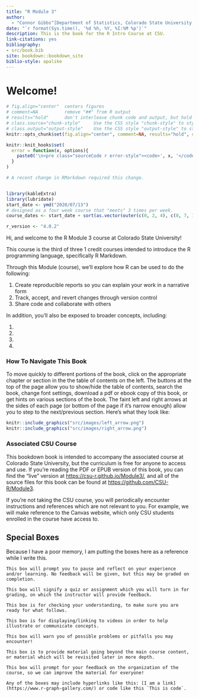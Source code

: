 ```yaml
--- 
title: "R Module 3"
author: 
  - "Connor Gibbs^[Department of Statistics, Colorado State University, connor.gibbs@colostate.edu]"
date: "`r format(Sys.time(), '%d %h, %Y, %I:%M %p')`"
description: This is the book for the R Intro Course at CSU.
link-citations: yes
bibliography:
- src/book.bib
site: bookdown::bookdown_site
biblio-style: apalike
---
```



# Welcome!

```r
# fig.align="center"  centers figures
# comment=NA          remove "##" from R output
# results="hold"      don't interleave chunk code and output, but hold all output until end of chunk.
# class.source="chunk-style"     Use the CSS style "chunk-style" to style code chunks
# class.output="output-style"    Use the CSS style "output-style" to style output of code chunks
knitr::opts_chunk$set(fig.align="center", comment=NA, results="hold", class.source="chunk-style", class.output="output-style")

knitr::knit_hooks$set(
  error = function(x, options){
    paste0('\n<pre class="sourceCode r error-style"><code>', x, '</code></pre>')
  }
)

# A recent change in RMarkdown required this change. 


library(kableExtra)
library(lubridate)
start_date <- ymd("2020/07/13")
# designed as a four week course that "meets" 3 times per week.
course_dates <- start_date + sort(as.vector(outer(c(0, 2, 4), c(0, 7, 14, 21), "+")))

r_version <- "4.0.2"
```

Hi, and welcome to the R Module 3 course at Colorado State University!

This course is the third of three 1 credit courses intended to introduce the R programming language, specifically R Markdown.

Through this Module (course), we'll explore how R can be used to do the following:

1. Create reproducible reports so you can explain your work in a narrative form
2. Track, accept, and revert changes through version control
3. Share code and collaborate with others

In addition, you'll also be exposed to broader concepts, including:

1. 
1. 
1. 
1.

### How To Navigate This Book

To move quickly to different portions of the book, click on the appropriate chapter or section in the the table of contents on the left.
The buttons at the top of the page allow you to show/hide the table of contents, search the book, change font settings, download a pdf or ebook copy of this book, or get hints on various sections of the book.
The faint left and right arrows at the sides of each page (or bottom of the page if it's narrow enough) allow you to step to the next/previous section.
Here's what they look like:
```r
knitr::include_graphics("src/images/left_arrow.png")
knitr::include_graphics("src/images/right_arrow.png")
```

### Associated CSU Course

This bookdown book is intended to accompany the associated course at Colorado State University, but the curriculum is free for anyone to access and use.
If you're reading the PDF or EPUB version of this book, you can find the "live" version at [https://csu-r.github.io/Module3/](https://csu-r.github.io/Module3/), and all of the source files for this book can be found at [https://github.com/CSU-R/Module3](https://github.com/CSU-R/Module3).

If you're not taking the CSU course, you will periodically encounter instructions and references which are not relevant to you. For example, we will make reference to the Canvas website, which only CSU students enrolled in the course have access to.

## Special Boxes

Because I have a poor memory, I am putting the boxes here as a reference while I write this.

```block
This box will prompt you to pause and reflect on your experience and/or learning. No feedback will be given, but this may be graded on completion.
```

```block
This box will signify a quiz or assignment which you will turn in for grading, on which the instructor will provide feedback.
```

```block
This box is for checking your understanding, to make sure you are ready for what follows.
```

```block
This box is for displaying/linking to videos in order to help illustrate or communicate concepts.
```

```block
This box will warn you of possible problems or pitfalls you may encounter! 
```

```block
This box is to provide material going beyond the main course content, or material which will be revisited later in more depth.
```

```block
This box will prompt for your feedback on the organization of the course, so we can improve the material for everyone!

Any of the boxes may include hyperlinks like this: [I am a link](https://www.r-graph-gallery.com/) or code like this `This is code`.
```